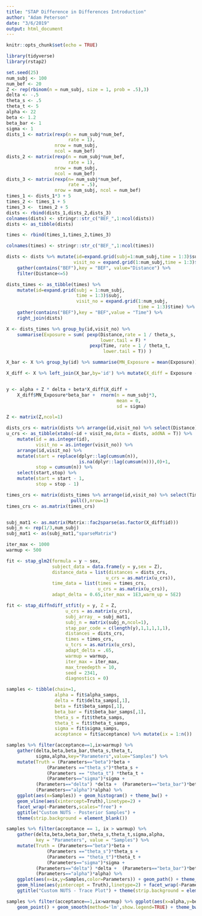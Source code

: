 ```yaml
---
title: "STAP Difference in Differences Introduction"
author: "Adam Peterson"
date: "3/6/2019"
output: html_document
---
```


```r
knitr::opts_chunk$set(echo = TRUE)
```

```r
library(tidyverse)
library(rstap2)
```


```r
set.seed(25)
num_subj <- 100
num_bef <- 20
Z <- rep(rbinom(n = num_subj, size = 1, prob = .5),3)
delta <- -.5
theta_s <- .5
theta_t <- 5
alpha <- 22
beta <- 1.2
beta_bar <- 1
sigma <- 1
dists_1 <- matrix(rexp(n = num_subj*num_bef,
                       rate = 1),
                  nrow = num_subj,
                  ncol = num_bef)
dists_2 <- matrix(rexp(n = num_subj*num_bef,
                       rate = 1),
                  nrow = num_subj,
                  ncol = num_bef)
dists_3 <- matrix(rexp(n= num_subj*num_bef,
                       rate = .5),
                  nrow = num_subj, ncol = num_bef)
times_1 <- dists_1*3 + 5
times_2 <- times_1 + 5
times_3 <-  times_2 + 5
dists <- rbind(dists_1,dists_2,dists_3)
colnames(dists) <- stringr::str_c("BEF_",1:ncol(dists))
dists <- as_tibble(dists)

times <- rbind(times_1,times_2,times_3)

colnames(times) <- stringr::str_c("BEF_",1:ncol(times))

dists <- dists %>% mutate(id=expand.grid(subj=1:num_subj,time = 1:3)$subj,
                         visit_no = expand.grid(1:num_subj,time = 1:3)$time) %>%
    gather(contains("BEF"),key = "BEF", value="Distance") %>% 
    filter(Distance<=5)

dists_times <- as_tibble(times) %>% 
    mutate(id=expand.grid(subj = 1:num_subj,
                          time = 1:3)$subj,
                          visit_no = expand.grid(1:num_subj,
                                                 time = 1:3)$time) %>% 
    gather(contains("BEF"),key = "BEF",value = "Time") %>% 
    right_join(dists)

X <- dists_times %>% group_by(id,visit_no) %>% 
    summarise(Exposure = sum( pexp(Distance,rate = 1 / theta_s,
                                   lower.tail = F) *
                               pexp(Time, rate = 1 / theta_t, 
                                    lower.tail = T)) )

X_bar <- X %>% group_by(id) %>% summarise(MN_Exposure = mean(Exposure))

X_diff <- X %>% left_join(X_bar,by='id') %>% mutate(X_diff = Exposure - MN_Exposure)


y <- alpha + Z * delta + beta*X_diff$X_diff + 
    X_diff$MN_Exposure*beta_bar +  rnorm(n = num_subj*3,
                                         mean = 0,
                                         sd = sigma)

Z <- matrix(Z,ncol=1)
```



```r
dists_crs <- matrix(dists %>% arrange(id,visit_no) %>% select(Distance) %>% pull(),nrow=1)
u_crs <- as_tibble(xtabs(~id + visit_no,data = dists, addNA = T)) %>% 
    mutate(id = as.integer(id),
           visit_no = as.integer(visit_no)) %>% 
    arrange(id,visit_no) %>% 
    mutate(start = replace(dplyr::lag(cumsum(n)),
                           is.na(dplyr::lag(cumsum(n))),0)+1,
           stop = cumsum(n)) %>% 
    select(start,stop) %>%
    mutate(start = start - 1,
           stop = stop - 1)

times_crs <- matrix(dists_times %>% arrange(id,visit_no) %>% select(Time) %>% 
                        pull(),nrow=1)
times_crs <- as.matrix(times_crs)


subj_mat1 <- as.matrix(Matrix::fac2sparse(as.factor(X_diff$id)))
subj_n <- rep(1/3,num_subj)
subj_mat1 <- as(subj_mat1,"sparseMatrix")
```


```r
iter_max <- 1000
warmup <- 500

fit <- stap_glm2(formula = y ~ sex,
                 subject_data = data.frame(y = y,sex = Z),
                 distance_data = list(distances = dists_crs,
                                     u_crs = as.matrix(u_crs)),
                 time_data = list(times = times_crs,
                                  u_crs = as.matrix(u_crs)),
                 adapt_delta = 0.65,iter_max = 1E3,warm_up = 5E2)

fit <- stap_diffndiff_stfit(y = y, Z = Z,
                      u_crs = as.matrix(u_crs),
                      subj_array_ = subj_mat1,
                      subj_n = matrix(subj_n,ncol=1),
                      stap_par_code = c(length(y),1,1,1,1,1),
                      distances = dists_crs,
                      times = times_crs,
                      u_tcrs = as.matrix(u_crs),
                      adapt_delta = .65,
                      warmup = warmup, 
                      iter_max = iter_max,
                      max_treedepth = 10,
                      seed = 2341,
                      diagnostics = 0)
```


```r
samples <- tibble(chain=1,
                  alpha = fit$alpha_samps,
                  delta = fit$delta_samps[,1],
                  beta = fit$beta_samps[,1],
                  beta_bar = fit$beta_bar_samps[,1],
                  theta_s = fit$theta_samps,
                  theta_t = fit$theta_t_samps,
                  sigma = fit$sigma_samps,
                  acceptance = fit$acceptance) %>% mutate(ix = 1:n())

samples %>% filter(acceptance==1,ix>warmup) %>% 
    gather(delta,beta,beta_bar,theta_s,theta_t,
           sigma,alpha,key="Parameters",value="Samples") %>% 
    mutate(Truth = (Parameters=="beta")*beta +
               (Parameters =="theta_s")*theta_s + 
               (Parameters == "theta_t") *theta_t + 
               (Parameters=="sigma")*sigma + 
           (Parameters=="delta") *delta +  (Parameters=="beta_bar")*beta_bar + 
           (Parameters=="alpha")*alpha) %>% 
    ggplot(aes(x=Samples)) + geom_histogram() + theme_bw() + 
    geom_vline(aes(xintercept=Truth),linetype=2) +
    facet_wrap(~Parameters,scales="free") +
    ggtitle("Custom NUTS - Posterior Samples") + 
    theme(strip.background = element_blank())
```


```r
samples %>% filter(acceptance == 1, ix > warmup) %>% 
    gather(delta,beta,beta_bar,theta_s,theta_t,sigma,alpha,
           key = "Parameters", value = "Samples") %>% 
    mutate(Truth = (Parameters=="beta")*beta +
               (Parameters =="theta_s")*theta_s +
               (Parameters == "theta_t")*theta_t + 
               (Parameters=="sigma")*sigma + 
           (Parameters=="delta") *delta +  (Parameters=="beta_bar")*beta_bar + 
           (Parameters=="alpha")*alpha) %>%
    ggplot(aes(x=ix,y=Samples,color=Parameters)) + geom_path() + theme_bw() + 
    geom_hline(aes(yintercept = Truth),linetype=2) + facet_wrap(~Parameters,scales="free") + 
    ggtitle("Custom NUTS - Trace Plot") + theme(strip.background = element_blank())
```




```r
samples %>% filter(acceptance==1,ix>warmup) %>% ggplot(aes(x=alpha,y=beta_bar)) + 
    geom_point() + geom_smooth(method='lm',show.legend=TRUE) + theme_bw()

```

